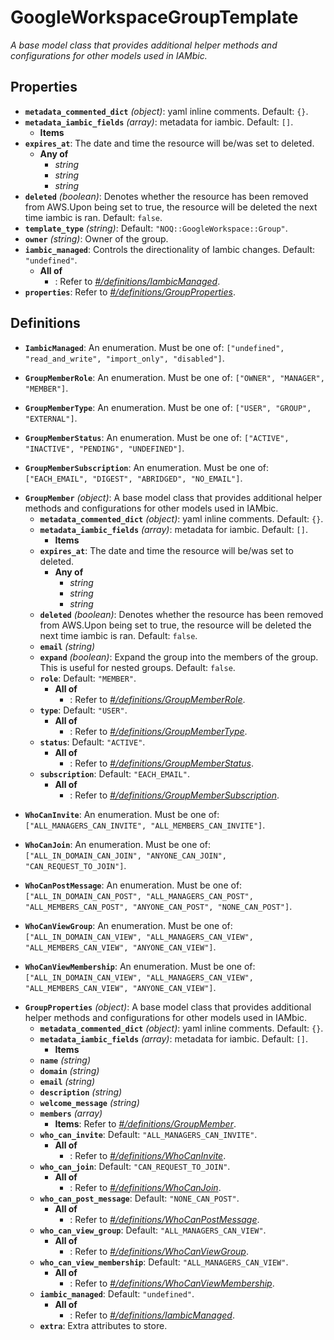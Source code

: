 # GoogleWorkspaceGroupTemplate

*A base model class that provides additional helper methods and
configurations for other models used in IAMbic.*

## Properties

- **`metadata_commented_dict`** *(object)*: yaml inline comments. Default: `{}`.
- **`metadata_iambic_fields`** *(array)*: metadata for iambic. Default: `[]`.
  - **Items**
- **`expires_at`**: The date and time the resource will be/was set to deleted.
  - **Any of**
    - *string*
    - *string*
    - *string*
- **`deleted`** *(boolean)*: Denotes whether the resource has been removed from AWS.Upon being set to true, the resource will be deleted the next time iambic is ran. Default: `false`.
- **`template_type`** *(string)*: Default: `"NOQ::GoogleWorkspace::Group"`.
- **`owner`** *(string)*: Owner of the group.
- **`iambic_managed`**: Controls the directionality of Iambic changes. Default: `"undefined"`.
  - **All of**
    - : Refer to *[#/definitions/IambicManaged](#definitions/IambicManaged)*.
- **`properties`**: Refer to *[#/definitions/GroupProperties](#definitions/GroupProperties)*.
## Definitions


<a id="definitions/IambicManaged"></a>

- **`IambicManaged`**: An enumeration. Must be one of: `["undefined", "read_and_write", "import_only", "disabled"]`.

<a id="definitions/GroupMemberRole"></a>

- **`GroupMemberRole`**: An enumeration. Must be one of: `["OWNER", "MANAGER", "MEMBER"]`.

<a id="definitions/GroupMemberType"></a>

- **`GroupMemberType`**: An enumeration. Must be one of: `["USER", "GROUP", "EXTERNAL"]`.

<a id="definitions/GroupMemberStatus"></a>

- **`GroupMemberStatus`**: An enumeration. Must be one of: `["ACTIVE", "INACTIVE", "PENDING", "UNDEFINED"]`.

<a id="definitions/GroupMemberSubscription"></a>

- **`GroupMemberSubscription`**: An enumeration. Must be one of: `["EACH_EMAIL", "DIGEST", "ABRIDGED", "NO_EMAIL"]`.

<a id="definitions/GroupMember"></a>

- **`GroupMember`** *(object)*: A base model class that provides additional helper methods and
configurations for other models used in IAMbic.
  - **`metadata_commented_dict`** *(object)*: yaml inline comments. Default: `{}`.
  - **`metadata_iambic_fields`** *(array)*: metadata for iambic. Default: `[]`.
    - **Items**
  - **`expires_at`**: The date and time the resource will be/was set to deleted.
    - **Any of**
      - *string*
      - *string*
      - *string*
  - **`deleted`** *(boolean)*: Denotes whether the resource has been removed from AWS.Upon being set to true, the resource will be deleted the next time iambic is ran. Default: `false`.
  - **`email`** *(string)*
  - **`expand`** *(boolean)*: Expand the group into the members of the group. This is useful for nested groups. Default: `false`.
  - **`role`**: Default: `"MEMBER"`.
    - **All of**
      - : Refer to *[#/definitions/GroupMemberRole](#definitions/GroupMemberRole)*.
  - **`type`**: Default: `"USER"`.
    - **All of**
      - : Refer to *[#/definitions/GroupMemberType](#definitions/GroupMemberType)*.
  - **`status`**: Default: `"ACTIVE"`.
    - **All of**
      - : Refer to *[#/definitions/GroupMemberStatus](#definitions/GroupMemberStatus)*.
  - **`subscription`**: Default: `"EACH_EMAIL"`.
    - **All of**
      - : Refer to *[#/definitions/GroupMemberSubscription](#definitions/GroupMemberSubscription)*.

<a id="definitions/WhoCanInvite"></a>

- **`WhoCanInvite`**: An enumeration. Must be one of: `["ALL_MANAGERS_CAN_INVITE", "ALL_MEMBERS_CAN_INVITE"]`.

<a id="definitions/WhoCanJoin"></a>

- **`WhoCanJoin`**: An enumeration. Must be one of: `["ALL_IN_DOMAIN_CAN_JOIN", "ANYONE_CAN_JOIN", "CAN_REQUEST_TO_JOIN"]`.

<a id="definitions/WhoCanPostMessage"></a>

- **`WhoCanPostMessage`**: An enumeration. Must be one of: `["ALL_IN_DOMAIN_CAN_POST", "ALL_MANAGERS_CAN_POST", "ALL_MEMBERS_CAN_POST", "ANYONE_CAN_POST", "NONE_CAN_POST"]`.

<a id="definitions/WhoCanViewGroup"></a>

- **`WhoCanViewGroup`**: An enumeration. Must be one of: `["ALL_IN_DOMAIN_CAN_VIEW", "ALL_MANAGERS_CAN_VIEW", "ALL_MEMBERS_CAN_VIEW", "ANYONE_CAN_VIEW"]`.

<a id="definitions/WhoCanViewMembership"></a>

- **`WhoCanViewMembership`**: An enumeration. Must be one of: `["ALL_IN_DOMAIN_CAN_VIEW", "ALL_MANAGERS_CAN_VIEW", "ALL_MEMBERS_CAN_VIEW", "ANYONE_CAN_VIEW"]`.

<a id="definitions/GroupProperties"></a>

- **`GroupProperties`** *(object)*: A base model class that provides additional helper methods and
configurations for other models used in IAMbic.
  - **`metadata_commented_dict`** *(object)*: yaml inline comments. Default: `{}`.
  - **`metadata_iambic_fields`** *(array)*: metadata for iambic. Default: `[]`.
    - **Items**
  - **`name`** *(string)*
  - **`domain`** *(string)*
  - **`email`** *(string)*
  - **`description`** *(string)*
  - **`welcome_message`** *(string)*
  - **`members`** *(array)*
    - **Items**: Refer to *[#/definitions/GroupMember](#definitions/GroupMember)*.
  - **`who_can_invite`**: Default: `"ALL_MANAGERS_CAN_INVITE"`.
    - **All of**
      - : Refer to *[#/definitions/WhoCanInvite](#definitions/WhoCanInvite)*.
  - **`who_can_join`**: Default: `"CAN_REQUEST_TO_JOIN"`.
    - **All of**
      - : Refer to *[#/definitions/WhoCanJoin](#definitions/WhoCanJoin)*.
  - **`who_can_post_message`**: Default: `"NONE_CAN_POST"`.
    - **All of**
      - : Refer to *[#/definitions/WhoCanPostMessage](#definitions/WhoCanPostMessage)*.
  - **`who_can_view_group`**: Default: `"ALL_MANAGERS_CAN_VIEW"`.
    - **All of**
      - : Refer to *[#/definitions/WhoCanViewGroup](#definitions/WhoCanViewGroup)*.
  - **`who_can_view_membership`**: Default: `"ALL_MANAGERS_CAN_VIEW"`.
    - **All of**
      - : Refer to *[#/definitions/WhoCanViewMembership](#definitions/WhoCanViewMembership)*.
  - **`iambic_managed`**: Default: `"undefined"`.
    - **All of**
      - : Refer to *[#/definitions/IambicManaged](#definitions/IambicManaged)*.
  - **`extra`**: Extra attributes to store.
